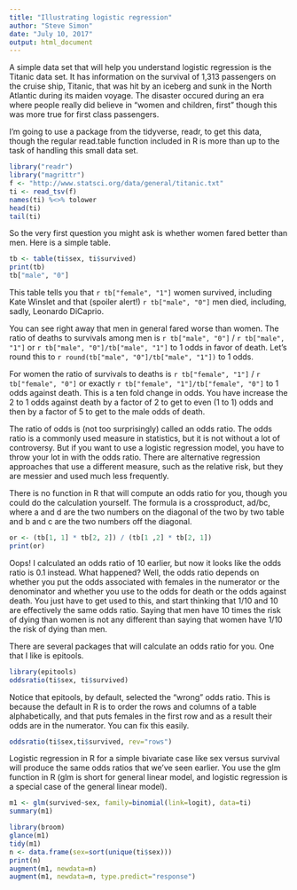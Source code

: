 ```yaml
---
title: "Illustrating logistic regression"
author: "Steve Simon"
date: "July 10, 2017"
output: html_document
---
```


A simple data set that will help you understand logistic regression is the Titanic data set. It has information on the survival of 1,313 passengers on the cruise ship, Titanic, that was hit by an iceberg and sunk in the North Atlantic during its maiden voyage. The disaster occured during an era where people really did believe in "women and children, first" though this was more true for first class passengers.

I'm going to use a package from the tidyverse, readr, to get this data, though the regular read.table function included in R is more than up to the task of handling this small data set.

```r
library("readr")
library("magrittr")
f <- "http://www.statsci.org/data/general/titanic.txt"
ti <- read_tsv(f)
names(ti) %<>% tolower
head(ti)
tail(ti)
```

So the very first question you might ask is whether women fared better than men. Here is a simple table.

```r
tb <- table(ti$sex, ti$survived)
print(tb)
tb["male", "0"]
```

This table tells you that `r tb["female", "1"]` women survived, including Kate Winslet and that (spoiler alert!) `r tb["male", "0"]` men died, including, sadly, Leonardo DiCaprio.

You can see right away that men in general fared worse than women. The ratio of deaths to survivals among men is `r tb["male", "0"]` / `r tb["male", "1"]` or `r tb["male", "0"]/tb["male", "1"]` to 1 odds in favor of death. Let's round this to `r round(tb["male", "0"]/tb["male", "1"])` to 1 odds.

For women the ratio of survivals to deaths is `r tb["female", "1"]` / `r tb["female", "0"]` or exactly `r tb["female", "1"]/tb["female", "0"]` to 1 odds against death. This is a ten fold change in odds. You have increase the 2 to 1 odds against death by a factor of 2 to get to even (1 to 1) odds and then by a factor of 5 to get to the male odds of death.

The ratio of odds is (not too surprisingly) called an odds ratio. The odds ratio is a commonly used measure in statistics, but it is not without a lot of controversy. But if you want to use a logistic regression model, you have to throw your lot in with the odds ratio. There are alternative regression approaches that use a different measure, such as the relative risk, but they are messier and used much less frequently.

There is no function in R that will compute an odds ratio for you, though you could do the calculation yourself. The formula is a crossproduct, ad/bc, where a and d are the two numbers on the diagonal of the two by two table and b and c are the two numbers off the diagonal.

```r
or <- (tb[1, 1] * tb[2, 2]) / (tb[1 ,2] * tb[2, 1])
print(or)
```

Oops! I calculated an odds ratio of 10 earlier, but now it looks like the odds ratio is 0.1 instead. What happened? Well, the odds ratio depends on whether you put the odds associated with females in the numerator or the denominator and whether you use to the odds for death or the odds against death. You just have to get used to this, and start thinking that 1/10 and 10 are effectively the same odds ratio. Saying that men have 10 times the risk of dying than women is not any different than saying that women have 1/10 the risk of dying than men.

There are several packages that will calculate an odds ratio for you. One that I like is epitools.

```r
library(epitools)
oddsratio(ti$sex, ti$survived)
```

Notice that epitools, by default, selected the "wrong" odds ratio. This is because the default in R is to order the rows and columns of a table alphabetically, and that puts females in the first row and as a result their odds are in the numerator. You can fix this easily.

```r
oddsratio(ti$sex,ti$survived, rev="rows")
```

Logistic regression in R for a simple bivariate case like sex versus survival will produce the same odds ratios that we've seen earlier. You use the glm function in R (glm is short for general linear model, and logistic regression is a special case of the general linear model).

```r
m1 <- glm(survived~sex, family=binomial(link=logit), data=ti)
summary(m1)
```

```r
library(broom)
glance(m1)
tidy(m1)
n <- data.frame(sex=sort(unique(ti$sex)))
print(n)
augment(m1, newdata=n)
augment(m1, newdata=n, type.predict="response")
```
